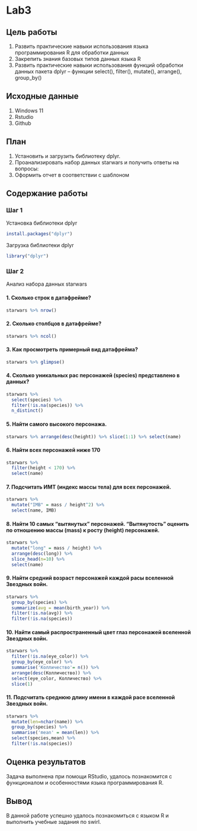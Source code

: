 # Lab3

## Цель работы

1)  Развить практические навыки использования языка программирования R для обработки данных
2)  Закрепить знания базовых типов данных языка R
3)  Развить практические навыки использования функций обработки данных пакета dplyr – функции select(), filter(), mutate(), arrange(), group_by()

## Исходные данные

1)  Windows 11
2)  Rstudio
3)  Github

## План

1.  Установить и загрузить библиотеку dplyr.
2.  Проанализировать набор данных starwars и получить ответы на вопросы:
3.  Оформить отчет в соответствии с шаблоном

## Содержание работы

### Шаг 1

Установка библиотеки dplyr

``` r
install.packages("dplyr")
```

Загрузка библиотеки dplyr

```{r}
library("dplyr")
```

### Шаг 2

Анализ набора данных starwars

#### 1. Сколько строк в датафрейме?

```{r}
starwars %>% nrow()
```

#### 2. Сколько столбцов в датафрейме?

```{r}
starwars %>% ncol()
```

#### 3. Как просмотреть примерный вид датафрейма?

```{r}
starwars %>% glimpse()
```

#### 4. Сколько уникальных рас персонажей (species) представлено в данных?

```{r}
starwars %>%
  select(species) %>%
  filter(!is.na(species)) %>%
  n_distinct()
```

#### 5. Найти самого высокого персонажа.

```{r}
starwars %>% arrange(desc(height)) %>% slice(1:1) %>% select(name)
```

#### 6. Найти всех персонажей ниже 170

```{r}
starwars %>% 
  filter(height < 170) %>%
  select(name)
```

#### 7. Подсчитать ИМТ (индекс массы тела) для всех персонажей.

```{r}

starwars %>%
  mutate("IMB" = mass / height^2) %>%
  select(name, IMB)
```

#### 8. Найти 10 самых “вытянутых” персонажей. “Вытянутость” оценить по отношению массы (mass) к росту (height) персонажей.

```{r}
starwars %>%
  mutate("long" = mass / height) %>%
  arrange(desc(long)) %>%
  slice_head(n=10) %>%
  select(name)
```

#### 9. Найти средний возраст персонажей каждой расы вселенной Звездных войн.

```{r}
starwars %>%
  group_by(species) %>%
  summarize(avg = mean(birth_year)) %>%
  filter(!is.na(avg)) %>%
  filter(!is.na(species))
```

#### 10. Найти самый распространенный цвет глаз персонажей вселенной Звездных войн.

```{r}
starwars %>% 
  filter(!is.na(eye_color)) %>%  
  group_by(eye_color) %>% 
  summarise('Колличество'= n()) %>% 
  arrange(desc(Колличество)) %>% 
  select(eye_color, Колличество) %>% 
  slice(1)

```

#### 11. Подсчитать среднюю длину имени в каждой расе вселенной Звездных войн.

```{r}
starwars %>% 
  mutate(len=nchar(name)) %>% 
  group_by(species) %>% 
  summarise('mean' = mean(len)) %>% 
  select(species,mean) %>%
  filter(!is.na(species))
```

## Оценка результатов

Задача выполнена при помощи RStudio, удалось познакомится с функционалом и особенностями языка программирования R.

## Вывод

В данной работе успешно удалось познакомиться с языком R и выполнить учебные задания по swirl.
